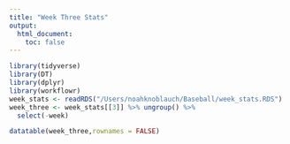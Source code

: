 ```yaml
---
title: "Week Three Stats"
output: 
  html_document:
    toc: false
---
```



```r
library(tidyverse)
library(DT)
library(dplyr)
library(workflowr)
week_stats <- readRDS("/Users/noahknoblauch/Baseball/week_stats.RDS")
week_three <- week_stats[[3]] %>% ungroup() %>%
  select(-week)

```

```r
datatable(week_three,rownames = FALSE)
```
